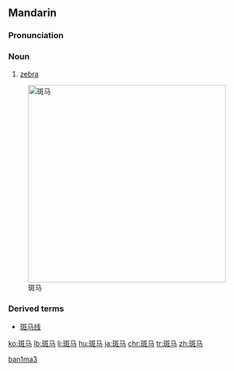 ==Mandarin==
{{zh-hanzi-box|[[斑]][[马]]|[[斑馬]]}}

===Pronunciation===
{{Pinyin-IPA|bānmǎ}}

===Noun===
{{cmn-noun|s|pin=bānmǎ|pint=ban1ma3|tra=斑馬|sim=斑马}}

# [[zebra]]

[[Image:Equus grevyi (aka).jpg|400px|thumb|right|斑马]]

===Derived terms===
* [[斑马线]]

[[Category:cmn:Mammals|ban1ma3]]

[[ko:斑马]]
[[lb:斑马]]
[[li:斑马]]
[[hu:斑马]]
[[ja:斑马]]
[[chr:斑马]]
[[tr:斑马]]
[[zh:斑马]]